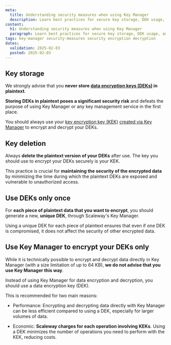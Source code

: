 ```yaml
---
meta:
  title: Understanding security measures when using Key Manager
  description: Learn best practices for secure key storage, DEK usage, and cost-efficient encryption with Scaleway Key Manager to protect your data effectively.
content:
  h1: Understanding security measures when using Key Manager
  paragraph: Learn best practices for secure key storage, DEK usage, and cost-efficient encryption with Scaleway Key Manager to protect your data effectively.
tags: key-manager security-measures security encryption decryption
dates:
  validation: 2025-02-03
  posted: 2025-02-03
---
```


## Key storage

We strongly advise that you **never store [data encryption keys (DEKs)](/key-manager/concepts/#data-encryption-key-dek) in plaintext**.

**Storing DEKs in plaintext poses a significant security risk** and defeats the purpose of using Key Manager or any key management service in the first place.

You should always use your [key encryption key (KEK)](/key-manager/concepts/#key-encryption-key-kek) [created via Key Manager](/key-manager/how-to/create-km-key/) to encrypt and decrypt your DEKs.


## Key deletion

Always **delete the plaintext version of your DEKs** after use. The key you should use to encrypt your DEKs securely is your KEK.


This practice is crucial for **maintaining the security of the encrypted data** by minimizing the time during which the plaintext DEKs are exposed and vulnerable to unauthorized access.

## Use DEKs only once

For **each piece of plaintext data that you want to encrypt**, you should generate a new, **unique DEK**, through Scaleway's Key Manager.

Using a unique DEK for each piece of plaintext ensures that even if one DEK is compromised, it does not affect the security of other encrypted data.

## Use Key Manager to encrypt your DEKs only

While it is technically possible to encrypt and decrypt data directly in Key Manager (with a size limitation of up to 64 KB), **we do not advise that you use Key Manager this way**.

Instead of using Key Manager for data encryption and decryption, you should use a data encryption key (DEK).

This is recommended for two main reasons:

- Performance: Encrypting and decrypting data directly with Key Manager can be less efficient compared to using a DEK, especially for larger volumes of data.

- Economic: **Scaleway charges for each operation involving KEKs**. Using a DEK minimizes the number of operations you need to perform with the KEK, reducing costs.

